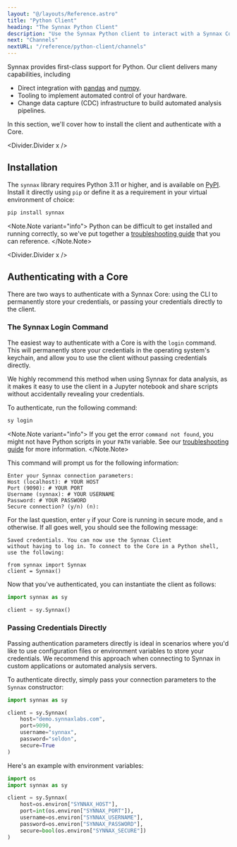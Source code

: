 ```yaml
---
layout: "@/layouts/Reference.astro"
title: "Python Client"
heading: "The Synnax Python Client"
description: "Use the Synnax Python client to interact with a Synnax Core."
next: "Channels"
nextURL: "/reference/python-client/channels"
---
```



Synnax provides first-class support for Python. Our client delivers many capabilities,
including

- Direct integration with [pandas](https://pandas.pydata.org/) and
  [numpy](https://numpy.org/doc/stable/index.html).
- Tooling to implement automated control of your hardware.
- Change data capture (CDC) infrastructure to build automated analysis pipelines.

In this section, we'll cover how to install the client and authenticate with a Core.

<Divider.Divider x />

## Installation

The `synnax` library requires Python 3.11 or higher, and is available on
[PyPI](https://pypi.org/project/synnax/). Install it directly using `pip` or define it
as a requirement in your virtual environment of choice:

```bash
pip install synnax
```

<Note.Note variant="info">
  Python can be difficult to get installed and running correctly, so we've put together
  a [troubleshooting guide](/reference/python-client/troubleshooting) that you can
  reference.
</Note.Note>

<Divider.Divider x />

## Authenticating with a Core

There are two ways to authenticate with a Synnax Core: using the CLI to permanently
store your credentials, or passing your credentials directly to the client.

### The Synnax Login Command

The easiest way to authenticate with a Core is with the `login` command. This will
permanently store your credentials in the operating system's keychain, and allow you to
use the client without passing credentials directly.

We highly recommend this method when using Synnax for data analysis, as it makes it easy
to use the client in a Jupyter notebook and share scripts without accidentally revealing
your credentials.

To authenticate, run the following command:

```bash
sy login
```

<Note.Note variant="info">
  If you get the error `command not found`, you might not have Python scripts in your
  `PATH` variable. See our [troubleshooting
  guide](/reference/python-client/troubleshooting) for more information.
</Note.Note>

This command will prompt us for the following information:

```
Enter your Synnax connection parameters:
Host (localhost): # YOUR HOST
Port (9090): # YOUR PORT
Username (synnax): # YOUR USERNAME
Password: # YOUR PASSWORD
Secure connection? (y/n) (n):
```

For the last question, enter `y` if your Core is running in secure mode, and `n`
otherwise. If all goes well, you should see the following message:

```
Saved credentials. You can now use the Synnax Client
without having to log in. To connect to the Core in a Python shell, use the following:

from synnax import Synnax
client = Synnax()
```

Now that you've authenticated, you can instantiate the client as follows:

```python
import synnax as sy

client = sy.Synnax()
```

### Passing Credentials Directly

Passing authentication parameters directly is ideal in scenarios where you'd like to use
configuration files or environment variables to store your credentials. We recommend
this approach when connecting to Synnax in custom applications or automated analysis
servers.

To authenticate directly, simply pass your connection parameters to the `Synnax`
constructor:

```python
import synnax as sy

client = sy.Synnax(
    host="demo.synnaxlabs.com",
    port=9090,
    username="synnax",
    password="seldon",
    secure=True
)
```

Here's an example with environment variables:

```python
import os
import synnax as sy

client = sy.Synnax(
    host=os.environ["SYNNAX_HOST"],
    port=int(os.environ["SYNNAX_PORT"]),
    username=os.environ["SYNNAX_USERNAME"],
    password=os.environ["SYNNAX_PASSWORD"],
    secure=bool(os.environ["SYNNAX_SECURE"])
)
```

